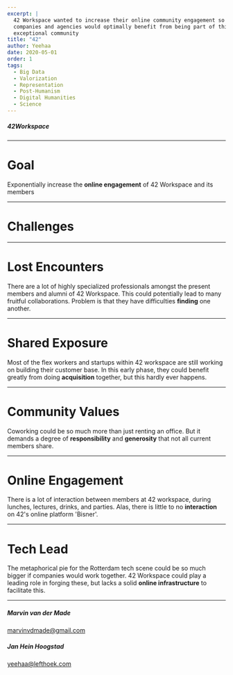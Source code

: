 ```yaml
---
excerpt: |
  42 Workspace wanted to increase their online community engagement so that the 
  companies and agencies would optimally benefit from being part of this
  exceptional community
title: "42"
author: Yeehaa
date: 2020-05-01
order: 1
tags: 
  - Big Data
  - Valorization
  - Representation
  - Post-Humanism
  - Digital Humanities
  - Science
---
```



<Cover>

##### 42Workspace

</Cover>

---

<Basic>

# Goal

Exponentially increase the **online engagement** of 42 Workspace and its
members

</Basic>

---

<SectionCover>

# Challenges

</SectionCover>

---

<Basic>

# Lost Encounters

There are a lot of highly specialized professionals amongst the present members
and alumni of 42 Workspace. This could potentially lead to many fruitful
collaborations. Problem is that they have difficulties **finding** one another.

</Basic>

---


<Basic>

# Shared Exposure

Most of the flex workers and startups within 42 workspace are still working on
building their customer base. In this early phase, they could benefit greatly
from doing **acquisition** together, but this hardly ever happens.

</Basic>

---

<Basic>

# Community Values

Coworking could be so much more than just renting an office. But it demands 
a degree of **responsibility**  and **generosity** that not all current members share.

</Basic>

---

<Basic>

# Online Engagement

There is a lot of interaction between members at 42 workspace, during lunches,
lectures, drinks, and parties. Alas, there is little to no **interaction** on 42's 
online platform 'Bisner'.

</Basic>

---

<Basic>

# Tech Lead

The metaphorical pie for the Rotterdam tech scene could be so much bigger if
companies would work together. 42 Workspace could play a leading role in forging
these, but lacks a solid **online infrastructure** to facilitate this.

</Basic>

---

<Cover>

##### Marvin van der Made

marvinvdmade@gmail.com


##### Jan Hein Hoogstad

yeehaa@lefthoek.com

</Cover>

